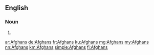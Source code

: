 ==English==

===Noun===
{{head|en|plural}}

# {{plural of|Afghan|lang=en|nocat=1}}

[[ar:Afghans]]
[[de:Afghans]]
[[fr:Afghans]]
[[ku:Afghans]]
[[mg:Afghans]]
[[my:Afghans]]
[[nn:Afghans]]
[[km:Afghans]]
[[simple:Afghans]]
[[fi:Afghans]]